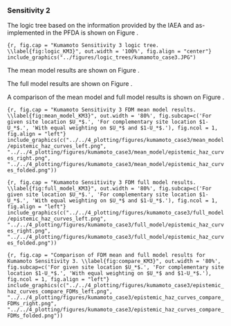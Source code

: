 ### Sensitivity 2

The logic tree based on the information provided by the IAEA and as-implemented
in the PFDA is shown on Figure \ref{fig:logic_KM3}.


```{r, fig.cap = "Kumamoto Sensitivity 3 logic tree. \\label{fig:logic_KM3}", out.width = '100%', fig.align = "center"}
include_graphics("../figures/logic_trees/kumamoto_case3.JPG")
```


The mean model results are shown on Figure \ref{fig:mean_model_KM3}.

The full model results are shown on Figure \ref{fig:full_model_KM3}.

A comparison of the mean model and full model results is shown on Figure 
\ref{fig:compare_KM3}.


   
```{r, fig.cap = "Kumamoto Sensitivity 3 FDM mean model results. \\label{fig:mean_model_KM3}", out.width = '80%', fig.subcap=c('For given site location $U_*$.', 'For complementary site location $1-U_*$.', 'With equal weighting on $U_*$ and $1-U_*$.'), fig.ncol = 1, fig.align = "left"}
include_graphics(c("../../4_plotting/figures/kumamoto_case3/mean_model/epistemic_haz_curves_left.png", "../../4_plotting/figures/kumamoto_case3/mean_model/epistemic_haz_curves_right.png", "../../4_plotting/figures/kumamoto_case3/mean_model/epistemic_haz_curves_folded.png"))
```


   
```{r, fig.cap = "Kumamoto Sensitivity 3 FDM full model results. \\label{fig:full_model_KM3}", out.width = '80%', fig.subcap=c('For given site location $U_*$.', 'For complementary site location $1-U_*$.', 'With equal weighting on $U_*$ and $1-U_*$.'), fig.ncol = 1, fig.align = "left"}
include_graphics(c("../../4_plotting/figures/kumamoto_case3/full_model/epistemic_haz_curves_left.png", "../../4_plotting/figures/kumamoto_case3/full_model/epistemic_haz_curves_right.png", "../../4_plotting/figures/kumamoto_case3/full_model/epistemic_haz_curves_folded.png"))
```


   
```{r, fig.cap = "Comparison of FDM mean and full model results for Kumamoto Sensitivity 3. \\label{fig:compare_KM3}", out.width = '80%', fig.subcap=c('For given site location $U_*$.', 'For complementary site location $1-U_*$.', 'With equal weighting on $U_*$ and $1-U_*$.'), fig.ncol = 1, fig.align = "left"}
include_graphics(c("../../4_plotting/figures/kumamoto_case3/epistemic_haz_curves_compare_FDMs_left.png", "../../4_plotting/figures/kumamoto_case3/epistemic_haz_curves_compare_FDMs_right.png", "../../4_plotting/figures/kumamoto_case3/epistemic_haz_curves_compare_FDMs_folded.png"))
```


